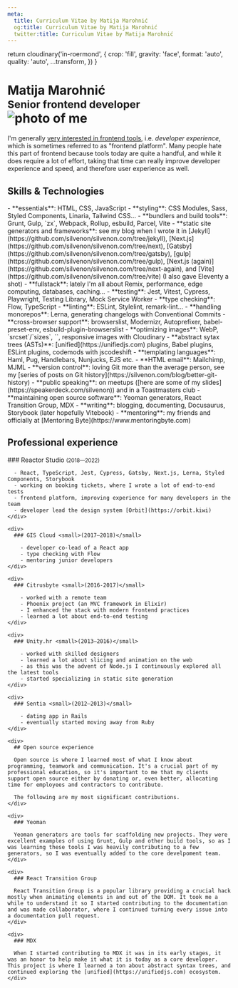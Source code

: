 ```yaml
---
meta:
  title: Curriculum Vitae by Matija Marohnić
  og:title: Curriculum Vitae by Matija Marohnić
  twitter:title: Curriculum Vitae by Matija Marohnić
---
```



  return cloudinary('in-roermond', {
    crop: 'fill',
    gravity: 'face',
    format: 'auto',
    quality: 'auto',
    ...transform,
  })
}

<Prose as="main" className="mt-2 pb-6 md:pb-10 lg:mt-4">
  <h1 className="flex flex-col items-center text-center sm:flex-row sm:text-left">
    <div className="sm:flex-1">
      <span>Matija Marohnić</span><br />
      <small className="font-normal">Senior frontend developer</small>
    </div>
    <div className="w-[256px] mt-4 sm:mt-0">
      <div className="aspect-w-3 aspect-h-2">
        <img
          className="!my-0 rounded-2xl"
          srcSet={`
            ${getImageUrl({ aspectRatio: '3:2', width: 256, dpr: 2 })} 2x
          `}
          src={getImageUrl({ aspectRatio: '3:2', width: 256 })}
          alt="photo of me"
        />
      </div>
    </div>
  </h1>

  I'm generally [very interested in frontend tools](https://twitter.com/silvenon/status/1151063178845020160), i.e. _developer experience_, which is sometimes referred to as "frontend platform". Many people hate this part of frontend because tools today are quite a handful, and while it does require a lot of effort, taking that time can really improve developer experience and speed, and therefore user experience as well.

  ## Skills & Technologies

  <div className="[&_li]:break-inside-avoid-column sm:columns-2">
    - **essentials**: HTML, CSS, JavaScript
    - **styling**: CSS Modules, Sass, Styled Components, Linaria, Tailwind CSS...
    - **bundlers and build tools**: Grunt, Gulp, `zx`, Webpack, Rollup, esbuild, Parcel, Vite
    - **static site generators and frameworks**: see my blog when I wrote it in [Jekyll](https://github.com/silvenon/silvenon.com/tree/jekyll), [Next.js](https://github.com/silvenon/silvenon.com/tree/next), [Gatsby](https://github.com/silvenon/silvenon.com/tree/gatsby), [gulp](https://github.com/silvenon/silvenon.com/tree/gulp), [Next.js (again)](https://github.com/silvenon/silvenon.com/tree/next-again), and [Vite](https://github.com/silvenon/silvenon.com/tree/vite) (I also gave Eleventy a shot)
    - **fullstack**: lately I'm all about Remix, performance, edge computing, databases, caching...
    - **testing**: Jest, Vitest, Cypress, Playwright, Testing Library, Mock Service Worker
    - **type checking**: Flow, TypeScript
    - **linting**: ESLint, Stylelint, remark-lint...
    - **handling monorepos**: Lerna, generating changelogs with Conventional Commits
    - **cross-browser support**: browserslist, Modernizr, Autoprefixer, babel-preset-env, esbuild-plugin-browserslist
    - **optimizing images**: WebP, `srcset`/`sizes`, `<picture>`, responsive images with Cloudinary
    - **abstract sytax trees (ASTs)**: [unified](https://unifiedjs.com) plugins, Babel plugins, ESLint plugins, codemods with jscodeshift
    - **templating languages**: Haml, Pug, Handlebars, Nunjucks, EJS etc.
    - **HTML email**: Mailchimp, MJML
    - **version control**: loving Git more than the average person, see my [series of posts on Git history](https://silvenon.com/blog/better-git-history)
    - **public speaking**: on meetups ([here are some of my slides](https://speakerdeck.com/silvenon)) and in a Toastmasters club
    - **maintaining open source software**: Yeoman generators, React Transition Group, MDX
    - **writing**: blogging, documenting, Docusaurus, Storybook (later hopefully Vitebook)
    - **mentoring**: my friends and officially at [Mentoring Byte](https://www.mentoringbyte.com)
  </div>

  ## Professional experience

  <div className="[&>*]:break-inside-avoid-page">
    <div>
      ### Reactor Studio <small>(2018—2022)</small>

      - React, TypeScript, Jest, Cypress, Gatsby, Next.js, Lerna, Styled Components, Storybook
      - working on booking tickets, where I wrote a lot of end-to-end tests
      - frontend platform, improving experience for many developers in the team
      - developer lead the design system [Orbit](https://orbit.kiwi)
    </div>

    <div>
      ### GIS Cloud <small>(2017—2018)</small>

        - developer co-lead of a React app
        - type checking with Flow
        - mentoring junior developers
    </div>

    <div>
      ### Citrusbyte <small>(2016-2017)</small>

        - worked with a remote team
        - Phoenix project (an MVC framework in Elixir)
        - I enhanced the stack with modern frontend practices
        - learned a lot about end-to-end testing
    </div>

    <div>
      ### Unity.hr <small>(2013—2016)</small>

        - worked with skilled designers
        - learned a lot about slicing and animation on the web
        - as this was the advent of Node.js I continuously explored all the latest tools
        - started specializing in static site generation
    </div>

    <div>
      ### Sentia <small>(2012—2013)</small>

        - dating app in Rails
        - eventually started moving away from Ruby
    </div>

    <div>
      ## Open source experience

      Open source is where I learned most of what I know about programming, teamwork and communication. It's a crucial part of my professional education, so it's important to me that my clients support open source either by donating or, even better, allocating time for employees and contractors to contribute.

      The following are my most significant contributions.
    </div>

    <div>
      ### Yeoman

      Yeoman generators are tools for scaffolding new projects. They were excellent examples of using Grunt, Gulp and other build tools, so as I was learning these tools I was heavily contributing to a few generators, so I was eventually added to the core develpoment team.
    </div>

    <div>
      ### React Transition Group

      React Transition Group is a popular library providing a crucial hack mostly when animating elements in and out of the DOM. It took me a while to understand it so I started contributing to the documentation and was made collaborator, where I continued turning every issue into a documentation pull request.
    </div>

    <div>
      ### MDX

      When I started contributing to MDX it was in its early stages, it was an honor to help make it what it is today as a core developer. This project is where I learned a ton about abstract syntax trees, and continued exploring the [unified](https://unifiedjs.com) ecosystem.
    </div>
  </div>
</Prose>
